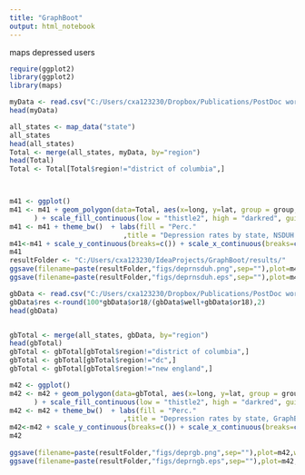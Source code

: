 ```yaml
---
title: "GraphBoot"
output: html_notebook
---
```


maps depressed users

```r
 
require(ggplot2)
library(ggplot2)
library(maps)

myData <- read.csv("C:/Users/cxa123230/Dropbox/Publications/PostDoc work/GraphBoot/validation data/2015anyillness.txt",header=TRUE,sep="\t")
head(myData)

all_states <- map_data("state")
all_states
head(all_states)
Total <- merge(all_states, myData, by="region")
head(Total)
Total <- Total[Total$region!="district of columbia",]



m41 <- ggplot()
m41 <- m41 + geom_polygon(data=Total, aes(x=long, y=lat, group = group, fill=Total$or18),colour="white"
      ) + scale_fill_continuous(low = "thistle2", high = "darkred", guide="colorbar")
m41 <- m41 + theme_bw()  + labs(fill = "Perc." 
                            ,title = "Depression rates by state, NSDUH 2015", x="", y="")
m41<-m41 + scale_y_continuous(breaks=c()) + scale_x_continuous(breaks=c()) + theme(panel.border =  element_blank())
m41
resultFolder <- "C:/Users/cxa123230/IdeaProjects/GraphBoot/results/"
ggsave(filename=paste(resultFolder,"figs/deprnsduh.png",sep=""),plot=m41,width=6,height=4,unit="in")
ggsave(filename=paste(resultFolder,"figs/deprnsduh.eps",sep=""),plot=m41,width=6,height=4,unit="in")

gbData <- read.csv("C:/Users/cxa123230/Dropbox/Publications/PostDoc work/GraphBoot/validation data/2015GB.txt",header=TRUE,sep="\t")
gbData$res <-round(100*gbData$or18/(gbData$well+gbData$or18),2)
head(gbData)


gbTotal <- merge(all_states, gbData, by="region")
head(gbTotal)
gbTotal <- gbTotal[gbTotal$region!="district of columbia",]
gbTotal <- gbTotal[gbTotal$region!="dc",]
gbTotal <- gbTotal[gbTotal$region!="new england",]

m42 <- ggplot()
m42 <- m42 + geom_polygon(data=gbTotal, aes(x=long, y=lat, group = group, fill=res),colour="white"
      ) + scale_fill_continuous(low = "thistle2", high = "darkred", guide="colorbar")
m42 <- m42 + theme_bw()  + labs(fill = "Perc." 
                            ,title = "Depression rates by state, GraphBoot 2017", x="", y="")
m42<-m42 + scale_y_continuous(breaks=c()) + scale_x_continuous(breaks=c()) + theme(panel.border =  element_blank())
m42
 
ggsave(filename=paste(resultFolder,"figs/deprgb.png",sep=""),plot=m42,width=6,height=4,unit="in")
ggsave(filename=paste(resultFolder,"figs/deprngb.eps",sep=""),plot=m42,width=6,height=4,unit="in")
```

 